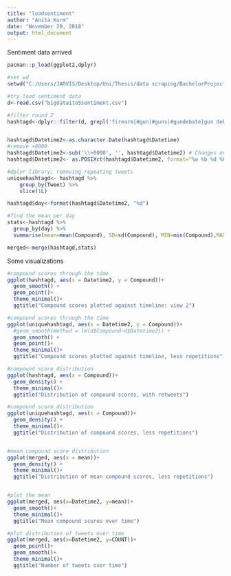 ```yaml
---
title: "loadsentiment"
author: "Anita Kurm"
date: "November 20, 2018"
output: html_document
---
```



Sentiment data arrived
```r
pacman::p_load(ggplot2,dplyr)

#set wd
setwd("C:/Users/JARVIS/Desktop/Uni/Thesis/data scraping/BachelorProject")

#try load sentiment data
d<-read.csv("bigdata1to5sentiment.csv")

#filter round 2
hashtagd<-dplyr::filter(d, grepl('firearm|#gun|#guns|#gundebate|gun debate|#2A|2ndamendment|guncontrol|gun control|gunsense|gun sense|gunban|gun ban|gunsafety|gun safety|gunrights|gun rights|#NRA|2AShallNotBeInfringed|#shooting', Tweet))


hashtagd$Datetime2<-as.character.Date(hashtagd$Datetime)
#remove +0000
hashtagd$Datetime2<-sub('\\+0000', '', hashtagd$Datetime2) # Changes only the 1st pattern match per string
hashtagd$Datetime2<- as.POSIXct(hashtagd$Datetime2, format="%a %b %d %H:%M:%S %Y") #format="%A %M %d %H:%M:%S %Y"

#dplyr library; removing repeating tweets
uniquehashtagd<- hashtagd %>% 
    group_by(Tweet) %>%
    slice(1L)

hashtagd$day<-format(hashtagd$Datetime2, "%d")

#find the mean per day
stats<-hashtagd %>%
  group_by(day) %>%
  summarise(mean=mean(Compound), SD=sd(Compound), MIN=min(Compound),MAX=max(Compound), VAR=var(Compound), COUNT=n())

merged<-merge(hashtagd,stats)


```

Some visualizations
```r
#compound scores through the time
ggplot(hashtagd, aes(x = Datetime2, y = Compound))+
  geom_smooth() +
  geom_point()+
  theme_minimal()+
  ggtitle("Compound scores plotted against timeline: view 2")

#compound scores through the time
ggplot(uniquehashtagd, aes(x = Datetime2, y = Compound))+
  #geom_smooth(method = lm(d$Compound~d$Datetime2)) + 
  geom_smooth() +
  geom_point()+
  theme_minimal()+
  ggtitle("Compound scores plotted against timeline, less repetitions")

#compound score distribution
ggplot(hashtagd, aes(x = Compound))+
  geom_density() + 
  theme_minimal()+
  ggtitle("Distribution of compound scores, with retweets")

#compound score distribution
ggplot(uniquehashtagd, aes(x = Compound))+
  geom_density() + 
  theme_minimal()+
  ggtitle("Distribution of compound scores, less repetitions")


#mean compound score distribution
ggplot(merged, aes(x = mean))+
  geom_density() + 
  theme_minimal()+
  ggtitle("Distribution of mean compound scores, less repetitions")


#plot the mean
ggplot(merged, aes(x=Datetime2, y=mean))+
  geom_smooth()+
  theme_minimal()+
  ggtitle("Mean compound scores over time")

#plot distribution of tweets over time
ggplot(merged, aes(x=Datetime2, y=COUNT))+
  geom_point()+
  geom_smooth()+
  theme_minimal()+
  ggtitle("Number of tweets over time")


```

